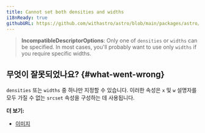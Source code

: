 ```yaml
---
title: Cannot set both densities and widths
i18nReady: true
githubURL: https://github.com/withastro/astro/blob/main/packages/astro/src/core/errors/errors-data.ts
---
```


> **IncompatibleDescriptorOptions**: Only one of `densities` or `widths` can be specified. In most cases, you'll probably want to use only `widths` if you require specific widths.

## 무엇이 잘못되었나요? \{#what-went-wrong\}

`densities` 또는 `widths` 중 하나만 지정할 수 있습니다. 이러한 속성은 `x` 및 `w` 설명자를 모두 가질 수 없는 `srcset` 속성을 구성하는 데 사용됩니다.

**더 보기:**

-  [이미지](/ko/guides/images/)